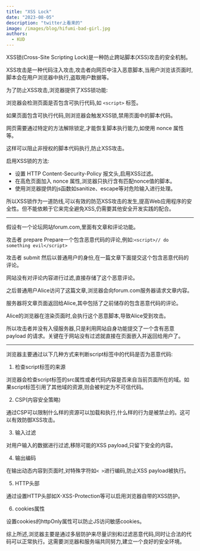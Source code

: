```yaml
---
title: "XSS Lock"
date: "2023-08-05"
description: "twitter上看来的"
image: /images/blog/hifumi-bad-girl.jpg
authors:
  - KUD
---
```


XSS锁(Cross-Site Scripting Lock)是一种防止跨站脚本(XSS)攻击的安全机制。

XSS攻击是一种代码注入攻击,攻击者向网页中注入恶意脚本,当用户浏览该页面时,脚本会在用户浏览器中执行,盗取用户数据等。

为了防止XSS攻击,浏览器提供了XSS锁功能:

浏览器会检测页面是否包含可执行代码,如 `<script>` 标签。

如果页面包含可执行代码,则浏览器会触发XSS锁,禁用页面中的脚本代码。

网页需要通过特定的方法解除锁定,才能恢复脚本执行能力,如使用 nonce 属性等。

这样可以阻止非授权的脚本代码执行,防止XSS攻击。

启用XSS锁的方法:
- 设置 HTTP Content-Security-Policy 报文头,启用XSS过滤。
- 在高危页面加入 nonce 属性,浏览器只执行含有匹配nonce值的脚本。
- 使用浏览器提供的js函数如sanitize、escape等对危险输入进行处理。

所以XSS锁作为一道防线,可以有效的防范XSS攻击的发生,提高Web应用程序的安全性。但不能依赖于它来完全避免XSS,仍需要其他安全开发实践的配合。

---

假设有一个论坛网站forum.com,里面有文章和评论功能。

攻击者 prepare Prepare一个包含恶意代码的评论,例如:`<script>// do something evil</script>`

攻击者 submit 然后以普通用户的身份,在一篇文章下面提交这个包含恶意代码的评论。

网站没有对评论内容进行过滤,直接存储了这个恶意评论。

之后普通用户Alice访问了这篇文章,浏览器会向forum.com服务器请求文章内容。

服务器将文章页面返回给Alice,其中包括了之前储存的包含恶意代码的评论。

Alice的浏览器在渲染页面时,会执行这个恶意脚本,导致Alice受到攻击。

所以攻击者并没有入侵服务器,只是利用网站自身功能提交了一个含有恶意 payload 的请求。关键在于网站没有过滤就直接在页面嵌入并返回给用户了。

---

浏览器主要通过以下几种方式来判断script标签中的代码是否为恶意代码:

1. 检查script标签的来源

浏览器会检查script标签的src属性或者代码内容是否来自当前页面所在的域。如果script标签引用了其他域的资源,则会被判定为不可信代码。

2. CSP(内容安全策略)

通过CSP可以限制什么样的资源可以加载和执行,什么样的行为是被禁止的。这可以有效防御XSS攻击。

3. 输入过滤

对用户输入的数据进行过滤,移除可能的XSS payload,只留下安全的内容。

4. 输出编码

在输出动态内容到页面时,对特殊字符如`< >`进行编码,防止XSS payload被执行。

5. HTTP头部

通过设置HTTP头部如X-XSS-Protection等可以启用浏览器自带的XSS防护。

6. cookies属性

设置cookies的httpOnly属性可以防止JS访问敏感cookies。

综上所述,浏览器主要是通过多层防护来尽量识别和过滤恶意代码,同时让合法的代码可以正常执行。这需要浏览器和服务端共同努力,建立一个良好的安全环境。
